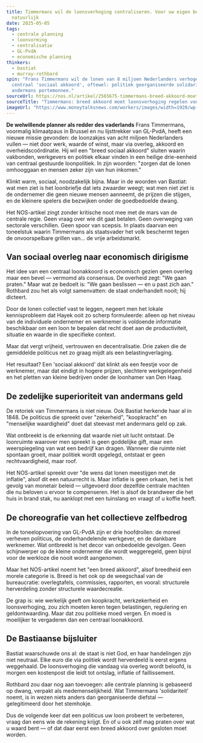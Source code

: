 ```yaml
---
title: Timmermans wil de loonsverhoging centraliseren. Voor uw eigen bestwil
  natuurlijk
date: 2025-05-05
tags:
  - centrale planning
  - loonvorming
  - centralisatie
  - GL-PvdA
  - economische planning
thinkers:
  - bastiat
  - murray-rothbard
spin: "Frans Timmermans wil de lonen van 8 miljoen Nederlanders verhogen via een
  centraal 'sociaal akkoord', oftewel: politiek georganiseerde solidariteit met
  andermans portemonnee."
sourceUrl: https://nos.nl/artikel/2565675-timmermans-breed-akkoord-moet-loonsverhoging-regelen-voor-8-miljoen-mensen
sourceTitle: "Timmermans: breed akkoord moet loonsverhoging regelen voor 8 miljoen mensen"
imageUrl: "https://www.moneytalksnews.com/workers/images/width=1920/wp-content/uploads/2023/10/17231332/shutterstock_254247493-scaled.jpg?s=959a62e22c390e4d0d0cb64be51a46a2dfd50cc615ad18fadd38b9c0f6a195c7"
---
```

**De welwillende planner als redder des vaderlands**
Frans Timmermans, voormalig klimaatpaus in Brussel en nu lijsttrekker van GL-PvdA, heeft een nieuwe missie gevonden: de loonzakjes van acht miljoen Nederlanders vullen — niet door werk, waarde of winst, maar via overleg, akkoord en overheidscoördinatie. Hij wil een "breed sociaal akkoord" sluiten waarin vakbonden, werkgevers en politiek elkaar vinden in een heilige drie-eenheid van centraal gestuurde loonpolitiek. In zijn woorden: "zorgen dat de lonen omhooggaan en mensen zeker zijn van hun inkomen."

Klinkt warm, sociaal, noodzakelijk bijna. Maar in de woorden van Bastiat: wat men ziet is het loonbriefje dat iets zwaarder weegt; wat men niet ziet is de ondernemer die geen nieuwe mensen aanneemt, de prijzen die stijgen, en de kleinere spelers die bezwijken onder de goedbedoelde dwang.

Het NOS-artikel zingt zonder kritische noot mee met de mars van de centrale regie. Geen vraag over wie dit gaat betalen. Geen overweging van sectorale verschillen. Geen spoor van scepsis. In plaats daarvan een toneelstuk waarin Timmermans als staatsvader het volk beschermt tegen de onvoorspelbare grillen van… de vrije arbeidsmarkt.

## Van sociaal overleg naar economisch dirigisme
Het idee van een centraal loonakkoord is economisch gezien geen overleg maar een bevel — vermomd als consensus. De overheid zegt: "We gaan praten." Maar wat ze bedoelt is: "We gaan beslissen — en u past zich aan." Rothbard zou het als volgt samenvatten: de staat onderhandelt nooit; hij dicteert.

Door de lonen collectief vast te leggen, negeert men het lokale kennisprobleem dat Hayek ooit zo scherp formuleerde: alleen op het niveau van de individuele ondernemer en werknemer is voldoende informatie beschikbaar om een loon te bepalen dat recht doet aan de productiviteit, situatie en waarde in die specifieke context.

Maar dat vergt vrijheid, vertrouwen en decentralisatie. Drie zaken die de gemiddelde politicus net zo graag mijdt als een belastingverlaging.

Het resultaat? Een 'sociaal akkoord' dat klinkt als een feestje voor de werknemer, maar dat eindigt in hogere prijzen, slechtere werkgelegenheid en het pletten van kleine bedrijven onder de loonhamer van Den Haag.

## De zedelijke superioriteit van andermans geld
De retoriek van Timmermans is niet nieuw. Ook Bastiat herkende haar al in 1848. De politicus die spreekt over "zekerheid", "koopkracht" en "menselijke waardigheid" doet dat steevast met andermans geld op zak.

Wat ontbreekt is de erkenning dat waarde niet uit lucht ontstaat. De loonruimte waarover men spreekt is geen goddelijke gift, maar een weerspiegeling van wat een bedrijf kan dragen. Wanneer die ruimte niet spontaan groeit, maar politiek wordt opgelegd, ontstaat er geen rechtvaardigheid, maar roof.

Het NOS-artikel spreekt over "de wens dat lonen meestijgen met de inflatie", alsof dit een natuurrecht is. Maar inflatie is geen orkaan, het is het gevolg van monetair beleid — uitgevoerd door dezelfde centrale machten die nu beloven u ervoor te compenseren. Het is alsof de brandweer die het huis in brand stak, nu aanklopt met een tuinslang en vraagt of u koffie heeft.

## De choreografie van het collectieve zelfbedrog
In de toneelopvoering van GL-PvdA zijn er drie hoofdrollen: de moreel verheven politicus, de onderhandelende werkgever, en de dankbare werknemer. Wat ontbreekt is het decor van onbedoelde gevolgen. Geen schijnwerper op de kleine ondernemer die wordt weggeregeld, geen bijrol voor de werkloze die nooit wordt aangenomen.

Maar het NOS-artikel noemt het "een breed akkoord", alsof breedheid een morele categorie is. Breed is het ook op de weegschaal van de bureaucratie: overlegtafels, commissies, rapporten, en vooral: structurele herverdeling zonder structurele waardecreatie.

De grap is: wie werkelijk geeft om koopkracht, werkzekerheid en loonsverhoging, zou zich moeten keren tegen belastingen, regulering en geldontwaarding. Maar dat zou politieke moed vergen. En moed is moeilijker te vergaderen dan een centraal loonakkoord.

## De Bastiaanse bijsluiter
Bastiat waarschuwde ons al: de staat is niet God, en haar handelingen zijn niet neutraal. Elke euro die via politiek wordt herverdeeld is eerst ergens weggehaald. De loonsverhoging die vandaag via overleg wordt beloofd, is morgen een kostenpost die leidt tot ontslag, inflatie of faillissement.

Rothbard zou daar nog aan toevoegen: alle centrale planning is gebaseerd op dwang, verpakt als medemenselijkheid. Wat Timmermans 'solidariteit' noemt, is in wezen niets anders dan georganiseerde diefstal — gelegitimeerd door het stemhokje.

Dus de volgende keer dat een politicus uw loon probeert te verbeteren, vraag dan eens wie de rekening krijgt. En of u ook zélf mag praten over wat u waard bent — of dat daar eerst een breed akkoord over gesloten moet worden.
